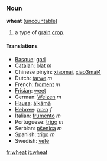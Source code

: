 ===Noun===
'''wheat''' ([[uncountable]])

# a type of [[grain]] [[crop]].

====Translations====
*[[Basque]]: [[gari]]
*[[Catalan]]: [[blat]] ''m''
*Chinese pinyin: [[xiaomai]], [[xiao3mai4]]
*Dutch: [[tarwe]] ''m''
*French: [[froment]] ''m''
*[[Frisian]]: [[weet]]
*German: [[Weizen]] ''m''
*[[Hausa]]: [[álkámà]]
*[[Hebrew]]: [[חיטה]] ''f''
*Italian: [[frumento]] ''m''
*Portuguese: [[trigo]] ''m''
*Serbian: [[pšenica]] ''m''
*Spanish: [[trigo]] ''m''
*Swedish: [[vete]]

[[fr:wheat]]
[[it:wheat]]